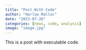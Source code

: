 ```yaml
---
title: "Post With Code"
author: "Harlow Malloc"
date: "2023-07-26"
categories: [news, code, analysis]
image: "image.jpg"
---
```


This is a post with executable code.
